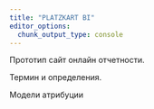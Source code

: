 ```yaml
---
title: "PLATZKART BI"
editor_options: 
  chunk_output_type: console
---
```


Прототип сайт онлайн отчетности.


Термин и определения.

Модели атрибуции


